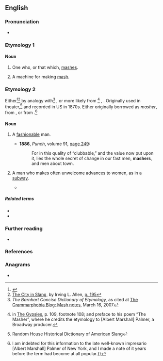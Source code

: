 ==English==

===Pronunciation===
* {{rhymes|en|æʃə(r)}}

===Etymology 1===
{{suffix|en|mash|er}}

====Noun====
{{en-noun}}

# One who, or that which, [[mash]]es.
# {{lb|en|brewing}} A machine for making [[mash]].

===Etymology 2===
Either<ref>{{R:World Wide Words|url=qa/qa-mas1}}</ref><ref>[http://books.google.com/books?id=j41z0yeKbeIC&pg=PA195&dq=masher The City in Slang], by Irving L. Allen, [http://books.google.com/books?id=j41z0yeKbeIC&pg=PA195&dq=masher p. 195]</ref> by analogy with<ref>''The Barnhart Concise Dictionary of Etymology,'' as cited at [https://www.grammarphobia.com/blog/2007/03/mash-notes.html The Grammarphobia Blog: Mash notes], March 16, 2007</ref> {{m|en||masher|one who presses, softens}}, or more likely from {{etyl|rom|en}}<ref>{{w|Charles Godfrey Leland}} in [http://www.gutenberg.org/etext/22939 The Gypsies], p. 109, footnote 108; and preface to his poem “The Masher”, where he credits the etymology to [Albert Marshall] Palmer, a Broadway producer.</ref> {{m|rom|masha||a fascinator, an enticer}}, {{m|rom|mashdva||fascination, enticement}}. Originally used in theater,<ref>Random House Historical Dictionary of American Slang</ref> and recorded in US in 1870s.
Either originally borrowed as ''masher'', from {{m|rom|masha}}, or from {{suffix|en|mash|er}}.<ref>{{cite-book|year=1895|page=243|pageurl=https://archive.org/details/songsofthesea00lelarich/page/243|author=Charles Godfrey Leland|authorlink=Charles Godfrey Leland|title=Songs of the Sea and Lays of the Land|passage=It was introduced by the well-known gypsy family of actors, C., among whom Romany was habitually spoken. The word “masher” or “mash” means in that tongue to allure, delude, or entice. It was doubtless much aided in its popularity by its quasi-identity with the English word. But there can be no doubt as to the gypsy origin of “mash” as used on the stage. {{...}} I am indebted for this information to the late well-known impresario [Albert Marshall] Palmer of New York, and I made a note of it years before the term had become at all popular.}}</ref>

====Noun====
{{en-noun}}

# {{lb|en|informal}} A [[fashionable]] man.
#* '''1886''', ''Punch'', volume 91, [https://archive.org/details/in.ernet.dli.2015.207157/page/n257 page 249]:
#*:  For in this quality of “clubbable,” and the value now put upon it, lies the whole secret of change in our fast men, '''mashers''', and men about town.
#: {{syn|en|dandy|fop|dude}}
# {{lb|en|North American}} A man who makes often unwelcome advances to women, as in a [[subway]].
#* {{quote-book|en|year=c. 1900|author=O. Henry|authorlink=O. Henry|title=The Ferry of Unfulfilment|url={{fullurl:s:en:The Ferry of Unfulfilment}}
|passage="Oh, gee!" remarked the Girl from Sieber-Mason's, glancing up with the most capable coolness. "Ain't there any way to ever get rid of you '''mashers'''? I've tried everything from eating onions to using hatpins. Be on your way, Freddie."}}

=====Related terms=====
* {{l|en|mash}}
* {{l|en|mash note}}

===Further reading===
* {{R:Lexico}}

===References===
<references/>

===Anagrams===
* {{anagrams|en|a=aehmrs|Hamres|Mahers|Maresh|Mehras|Ramesh|harems|shamer|shmear}}